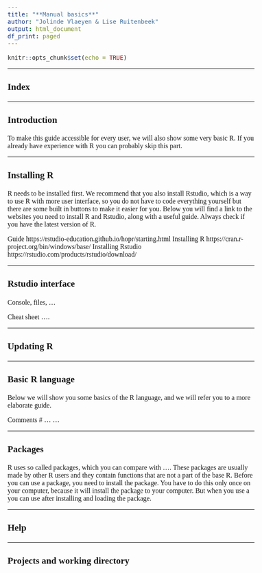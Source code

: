 ```yaml
---
title: "**Manual basics**"
author: "Jolinde Vlaeyen & Lise Ruitenbeek"
output: html_document
df_print: paged
---
```


<style type="text/css">
body{
  font-size: 12pt;
  font-family: "Calibri";
}
h1.title{
  font-size: 22pt;
}
h3{
  font-size: 16pt;
}
h4{
  font-size: 12pt;
}
</style>


```r
knitr::opts_chunk$set(echo = TRUE)
```


***
### **Index**


***
### **Introduction**
To make this guide accessible for every user, we will also show some very basic R. If you already have experience with R you can probably skip this part.


***
### **Installing R**
R needs to be installed first. We recommend that you also install Rstudio, which is a way to use R with more user interface, so you do not have to code everything yourself but there are some built in buttons to make it easier for you. Below you will find a link to the websites you need to install R and Rstudio, along with a useful guide. Always check if you have the latest version of R.

Guide 
https://rstudio-education.github.io/hopr/starting.html 
Installing R
https://cran.r-project.org/bin/windows/base/ 
Installing Rstudio
https://rstudio.com/products/rstudio/download/ 


***
### **Rstudio interface**
Console, files, ...

Cheat sheet
….


***
### **Updating R**


***
### **Basic R language**
Below we will show you some basics of the R language, and we will refer you to a more elaborate guide. 

Comments # ...
...


***
### **Packages**
R uses so called packages, which you can compare with …. These packages are usually made by other R users and they contain functions that are not a part of the base R. Before you can use a package, you need to install the package. You have to do this only once on your computer, because it will install the package to your computer. But when you use a you can use after installing and loading the package. 


***
### **Help**


***
### **Projects and working directory**



```r
```